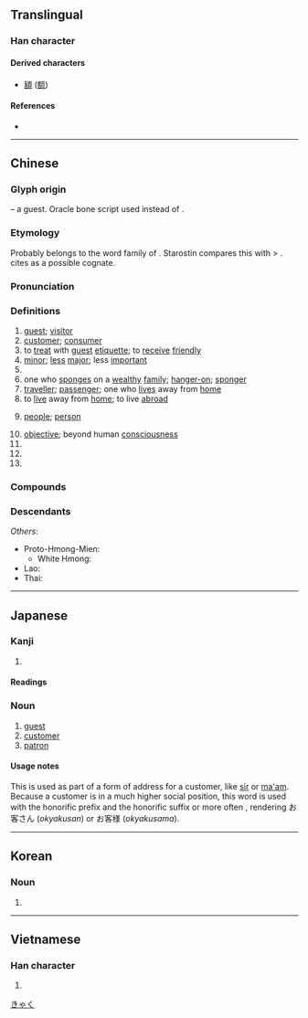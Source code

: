 {{character info/new}}
==Translingual==
{{stroke order|strokes=9}}

===Han character===
{{Han char|rn=40|rad=宀|as=06|sn=9|four=30604|canj=JHER|ids=⿱宀各}}

====Derived characters====
* [[額]] ([[额]])

====References====
* {{Han ref|kx=0284.120|dkj=07128|dj=0561.160|hdz=20927.130|uh=5BA2|ud=23458|bh=ABC8|bd=43976}}

----

==Chinese==
{{zh-forms}}

===Glyph origin===
{{Han etyl}}
{{Han compound|宀|t1=roof|各|ls=psc|c1=s|c2=p}} – a guest. Oracle bone script used {{och-l|𠯆}} instead of {{zh-l|*各}}.

===Etymology===
Probably belongs to the word family of {{och-l|格|to go, to come}}. Starostin compares this with {{cog|tut-pro|*kàra||opposite, enemy}} > {{cog|tr|karak||robber}}. {{zh-ref|Schuessler (2007)}} cites {{cog|bo|དགྲ||enemy}} as a possible cognate.

===Pronunciation===
{{zh-pron
|m=kè
|ma=y
|c=haak3
|h=pfs=hak
|j=kah4
|md=káh/káik
|md_note=káh - vernacular; káik - literary
|mn=qz:khiak/tw,xm,zz:khek/qz,tw,xm:kheh/zz:kheeh
|mn_note=khiak/khek - literary; kheh/kheeh - vernacular
|w=4khaq
|mc=y
|oc=y
|cat=n,suf,cls,pn
}}

===Definitions===
{{zh-noun}}

# [[guest]]; [[visitor]]
# [[customer]]; [[consumer]]
# to [[treat]] with [[guest]] [[etiquette]]; to [[receive]] [[friendly]]
# [[minor]]; [[less]] [[major]]; less [[important]]
# {{n-g|Agent suffix, indicating “one that engages in ...”.}}
# one who [[sponge]]s on a [[wealthy]] [[family]]; [[hanger-on]]; [[sponger]]
# [[traveller]]; [[passenger]]; one who [[lives]] away from [[home]]
# to [[live]] away from [[home]]; to live [[abroad]]
# {{lb|zh|in general}} [[people]]; [[person]]
# [[objective]]; beyond human [[consciousness]]
# {{zh-abbrev|客家|Hakka}}
# {{zh-classifier|units of food sold}}
# {{surname|lang=zh}}

===Compounds===
{{zh-der|博客|客人|人客|背包客|背包客棧|三劍客|上客|下逐客令|不分主客|不大客氣|不客氣|不用客氣|不速之客|串客|丹客|主客|久客|乘客|人來客去|人來客往|仙客|估客|住客|作客|佳客|來客|來者是客|供客|俗客|俠客|借客報仇|做客|偷渡客|刺客|劍客|包客|反客作主|反客為主|吊客眉|名利客|喜客|嘉客|坐上客|坐客|堂客|堂客船|外客|夜客|大司客|大客車|大宴賓客|大陸客|天關客星|奉客|女客|好客|婊子送客|嫖客|嬌客|孤客|官客|客中|客串|客位|客作|客作兒|客卿|客商|客囊羞澀|客土|客堂|客塵|客夜|客套|客套話|客如雲集|客姓|客子|客官|客家|客家人|客家八音|客家話|客寄|客將司|客居|客帳司|客幫|客店|客座|客座教授|客廳|客心|客恨|客情|客戶|客房|客旅|客星|客棧|客機|客次|客歲|客死|客氣|客氣話|客滿|客火|客票|客禮|客籍|客籍軍|客綱客紀|客舍|客船|客艙|客菜|客行|客觀|客觀主義|客車|客輪|客遊|客運|客邊|客長|客隊|客隨主便|客飯|客館|客體|宴客|家客|小客車|山精木客|常客|幕客|幽客|座上客|廣陵客|廣體客機|延齡客|弔客|待客|待客廳|惡客|房客|拉客|拜客|掌客|接客|掮客|揖客|撞客|攀桂客|攀龍客|攬客|政客|旅客|暴客|書客|會客|會客室|有客|木客|杜門謝客|東床嬌客|棒客|樵客|款客|歡客|毳客|水客|海客|淘金客|清客|港客|溪客|滯客|煙客|煙波客|熟客|熱客|狂客|狎客|生客|田客|田橫客|留客住|留客雨|異客|發燒客|白丁俗客|白客|百代過客|皮條客|知客|禪客|稀客|空中客車|篾客|紅塵客夢|素客|結客|綠林豪客|罟客|羽客|老客|肅客|茶餘客話|莊客|蘭客|虯髯客|虯髯客傳|蟾宮客|行客|見客|觀光客|訪客|說客|談客|請客|諫逐客書|謝客|豪客|貪夫痴客|貴客|買客|賀客|賈客|賓客|賓客填門|賓客如雲|賓客盈庭|賓客盈門|賣客|車客|載客|載客量|送客|逋客|逐客|逐客令|遊客|遊客如織|過客|過路客|遠客|遷客|遷客騷人|邊客|配客|酒客|酣中客|野客|釣客|釣鼇客|鏢客|鑣客|門客|閉門謝客|關東客|陌生客|陪客|雅客|青蠅弔客|韻客|頂客族|顧客|食客|餉客|館客|香客|馭風客|駭客|騷人墨客|騷客|高陽狂客|鴛鴦客|鹽客|黃衫客|墨客}}

===Descendants===
{{CJKV||きゃく|객|khách}}
''Others'':
* Proto-Hmong-Mien: {{l|hmx-pro|*Khæk||guest}}
** White Hmong: {{l|mww|qhua||guest}}
* Lao: {{l|lo|ແຂກ||guest}}
* Thai: {{l|th|แขก||guest}}

{{zh-cat|Intermediate}}

----

==Japanese==

===Kanji===
{{ja-kanji|grade=3|rs=宀06}}

# {{defn|lang=ja|sort=宀06}}

====Readings====
{{ja-readings
|goon=きゃく
|kanon=かく
|kun=まろうど-<まらうど-
}}

===Noun===
{{ja-noun|きゃく}}

# [[guest]]
# [[customer]]
# [[patron]]

====Usage notes====
This is used as part of a form of address for a customer, like [[sir]] or [[ma'am]]. Because a customer is in a much higher social position, this word is used with the honorific prefix {{l|ja|御|tr=お, o-}} and the honorific suffix {{l|ja|さん|tr=-san}} or more often {{l|ja|さま|tr=-sama}}, rendering お客さん (''okyakusan'') or お客様 (''okyakusama'').

[[Category:Japanese basic words|きゃく]]

----

==Korean==
{{ko-hanjatab}}

===Noun===
{{ko-noun|hj|hangeul=객}}

# {{hanja form of|객|[[guest]]}}

----

==Vietnamese==

===Han character===
{{vi-hantu|[[khách]]|rs=宀06}}

# {{defn|lang=vi|sort=宀06}}